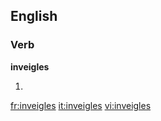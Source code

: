 
==English==

===Verb===
'''inveigles'''

# {{third-person singular of|[[inveigle]]}}

[[fr:inveigles]]
[[it:inveigles]]
[[vi:inveigles]]